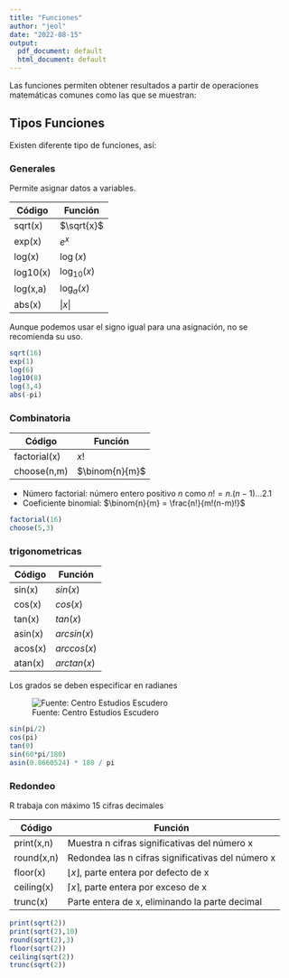 ```yaml
---
title: "Funciones"
author: "jeol"
date: "2022-08-15"
output:
  pdf_document: default
  html_document: default
---
```


Las funciones permiten obtener resultados a partir de operaciones matemáticas comunes como las que se muestran:

## Tipos Funciones {.tabset}

Existen diferente tipo de funciones, así:

### Generales

Permite asignar datos a variables.

| Código     | Función        | 
|------------|----------------|
| sqrt(x)    | $\sqrt{x}$     | 
| exp(x)     | $e^{x}$        |
| log(x)     | $\log(x)$      | 
| log10(x)   | $\log_{10}(x)$ | 
| log(x,a)   | $\log_{a}(x)$  | 
| abs(x)     | $|x|$          | 

Aunque podemos usar el signo igual para una asignación, no se recomienda su uso.

```r
sqrt(16)
exp(1)
log(6)
log10(8)
log(3,4)
abs(-pi)
```

### Combinatoria


| Código       | Función         | 
|--------------|-----------------|
| factorial(x) | $x!$            | 
| choose(n,m)  | $\binom{n}{m}$  |


- Número factorial: número entero positivo $n$ como $n! = n . (n-1) ... 2 . 1$
- Coeficiente binomial: $\binom{n}{m} = \frac{n!}{m!(n-m)!}$

```r
factorial(16)
choose(5,3)
```


### trigonometricas


| Código    | Función    | 
|-----------|------------|
| sin(x)    | $sin(x)$   | 
| cos(x)    | $cos(x)$   |
| tan(x)    | $tan(x)$   |
| asin(x)   | $arcsin(x)$|
| acos(x)   | $arccos(x)$|
| atan(x)   | $arctan(x)$|

Los grados se deben especificar en radianes

![Fuente: Centro Estudios Escudero](./img/circunferencia_goniometrica.png)

```r
sin(pi/2)
cos(pi)
tan(0)
sin(60*pi/180)
asin(0.8660524) * 180 / pi
```


### Redondeo

R trabaja con máximo 15 cifras decimales

| Código       | Función                                             |             
|--------------|-----------------------------------------------------|
| print(x,n)   | Muestra n cifras significativas del número x        | 
| round(x,n)   | Redondea las n cifras significativas del número x   | 
| floor(x)     | $\lfloor x \rfloor$, parte entera por defecto de x  | 
| ceiling(x)   | $\lceil x \rceil$, parte entera por exceso de x     | 
| trunc(x)     | Parte entera de x, eliminando la parte decimal      |  

```r
print(sqrt(2))
print(sqrt(2),10)
round(sqrt(2),3)
floor(sqrt(2))
ceiling(sqrt(2))
trunc(sqrt(2))
```
